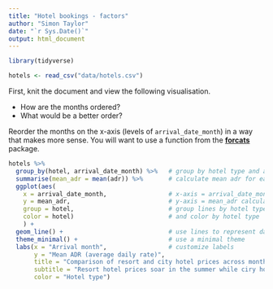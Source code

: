 ```yaml
---
title: "Hotel bookings - factors"
author: "Simon Taylor"
date: "`r Sys.Date()`"
output: html_document
---
```


```r
library(tidyverse)
```


```r
hotels <- read_csv("data/hotels.csv")
```

First, knit the document and view the following visualisation. 

-   How are the months ordered? 
-   What would be a better order? 

Reorder the months on the x-axis (levels of `arrival_date_month`) in a way that makes more sense. You will want to use a function from the [**forcats**](https://forcats.tidyverse.org/reference/index.html) package.

```r
hotels %>%
  group_by(hotel, arrival_date_month) %>%   # group by hotel type and arrival month
  summarise(mean_adr = mean(adr)) %>%       # calculate mean adr for each group
  ggplot(aes(
    x = arrival_date_month,                 # x-axis = arrival_date_month
    y = mean_adr,                           # y-axis = mean_adr calculated above
    group = hotel,                          # group lines by hotel type
    color = hotel)                          # and color by hotel type
    ) +
  geom_line() +                             # use lines to represent data
  theme_minimal() +                         # use a minimal theme
  labs(x = "Arrival month",                 # customize labels
       y = "Mean ADR (average daily rate)",
       title = "Comparison of resort and city hotel prices across months",
       subtitle = "Resort hotel prices soar in the summer while ciry hotel prices remain relatively constant throughout the year",
       color = "Hotel type")
```
